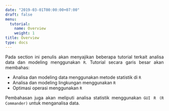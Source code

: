 ```yaml
---
date: "2019-03-01T00:00:00+07:00"
draft: false
menu:
  tutorial:
    name: Overview
    weight: 1
title: Overview
type: docs
---
```


<style>
body{
text-align: justify}
</style>

Pada section ini penulis akan menyajikan beberapa tutorial terkait analisa data dan modeling menggunakan `R`. Tutorial secara garis besar akan membahas:

* Analisa dan modeling data menggunakan metode statistik di `R`
* Analisa dan modeling lingkungan menggunakan `R`
* Optimasi operasi menggunakan `R`

Pembahasan juga akan meliputi analisa statistik menggunakan `GUI R (R Commander)` untuk menganalisa data.